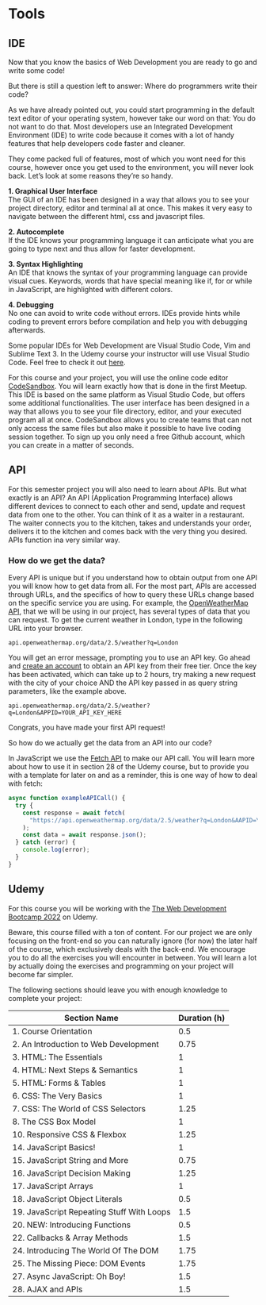 # Tools

## IDE

Now that you know the basics of Web Development you are ready to go and write some code!

But there is still a question left to answer: Where do programmers write their code?

As we have already pointed out, you could start programming in the default text editor of your operating system, however take our word on that: You do not want to do that. Most developers use an Integrated Development Environment (IDE) to write code because it comes with a lot of handy features that help developers code faster and cleaner.

They come packed full of features, most of which you wont need for this course, however once you get used to the environment, you will never look back. Let's look at some reasons they're so handy.

**1. Graphical User Interface**  
The GUI of an IDE has been designed in a way that allows you to see your project directory, editor and terminal all at once. This makes it very easy to navigate between the different html, css and javascript files.

**2. Autocomplete**  
If the IDE knows your programming language it can anticipate what you are going to type next and thus allow for faster development.

**3. Syntax Highlighting**  
An IDE that knows the syntax of your programming language can provide visual cues. Keywords, words that have special meaning like if, for or while in JavaScript, are highlighted with different colors. 

**4. Debugging**  
No one can avoid to write code without errors. IDEs provide hints while coding to prevent errors before compilation and help you with debugging afterwards.

Some popular IDEs for Web Development are Visual Studio Code, Vim and Sublime Text 3. In the Udemy course your instructor will use Visual Studio Code. Feel free to check it out [here](https://code.visualstudio.com/).

For this course and your project, you will use the online code editor [CodeSandbox](https://codesandbox.io/). You will learn exactly how that is done in the first Meetup. This IDE is based on the same platform as Visual Studio Code, but offers some additional functionalities. The user interface has been designed in a way that allows you to see your file directory, editor, and your executed program all at once. CodeSandbox allows you to create teams that can not only access the same files but also make it possible to have live coding session together. To sign up you only need a free Github account, which you can create in a matter of seconds.

## API

For this semester project you will also need to learn about APIs. But what exactly is an API? An API (Application Programming Interface) allows different devices to connect to each other and send, update and request data from one to the other. You can think of it as a waiter in a restaurant. The waiter connects you to the kitchen, takes and understands your order, delivers it to the kitchen and comes back with the very thing you desired. APIs function ina very similar way.  

### How do we get the data? {-}
Every API is unique but if you understand how to obtain output from one API you will know how to get data from all.
For the most part, APIs are accessed through URLs, and the specifics of how to query these URLs change based on the specific service you are using. For example, the [OpenWeatherMap API](https://openweathermap.org/api), that we will be using in our project, has several types of data that you can request. To get the current weather in London, type in the following URL into your browser.
```
api.openweathermap.org/data/2.5/weather?q=London
```
You will get an error message, prompting you to use an API key. Go ahead and [create an account](https://home.openweathermap.org/users/sign_up) to obtain an API key from their free tier. Once the key has been activated, which can take up to 2 hours, try making a new request with the city of your choice AND the API key passed in as query string parameters, like the example above. 
```
api.openweathermap.org/data/2.5/weather?q=London&APPID=YOUR_API_KEY_HERE
```
Congrats, you have made your first API request!  
  
So how do we actually get the data from an API into our code?  

In JavaScript we use the [Fetch API](https://developer.mozilla.org/de/docs/Web/API/Fetch_API) to make our API call.  You will learn more about how to use it in section 28 of the Udemy course, but to provide you with a template for later on and as a reminder, this is one way of how to deal with fetch:
```{javascript}
async function exampleAPICall() {
  try {
    const response = await fetch(
      "https://api.openweathermap.org/data/2.5/weather?q=London&AAPID=YOUR_API_KEY_HERE"
    );
    const data = await response.json();
  } catch (error) {
    console.log(error);
  }
}
```

## Udemy

For this course you will be working with the [The Web Development Bootcamp 2022](https://www.udemy.com/course/the-web-developer-bootcamp/) on Udemy.
  
Beware, this course filled with a ton of content. For our project we are only focusing on the front-end so you can naturally ignore (for now) the later half of the course, which exclusively deals with the back-end. We encourage you to do all the exercises you will encounter in between. You will learn a lot by actually doing the exercises and programming on your project will become far simpler.

The following sections should leave you with enough knowledge to complete your project:

| Section Name                              | Duration (h) |
|-------------------------------------------|--------------|
|1. Course Orientation                      | 0.5 |
| 2. An Introduction to Web Development     | 0.75 |
| 3. HTML: The Essentials                   | 1 |
| 4. HTML: Next Steps & Semantics           | 1 |
| 5. HTML: Forms & Tables                   | 1 |
| 6. CSS: The Very Basics                   | 1 |
| 7. CSS: The World of CSS Selectors        | 1.25 |
| 8. The CSS Box Model                      | 1 |
| 10. Responsive CSS & Flexbox               | 1.25 |
| 14. JavaScript Basics!                    | 1 |
| 15. JavaScript String and More            | 0.75 |
| 16. JavaScript Decision Making            | 1.25 |
| 17. JavaScript Arrays                     | 1 |
| 18. JavaScript Object Literals            | 0.5 |
| 19. JavaScript Repeating Stuff With Loops | 1.5 |
| 20. NEW: Introducing Functions            | 0.5 |
| 22. Callbacks & Array Methods             | 1.5 |
| 24. Introducing The World Of The DOM      | 1.75 |
| 25. The Missing Piece: DOM Events         | 1.75 |
| 27. Async JavaScript: Oh Boy!             | 1.5 |
| 28. AJAX and APIs                        | 1.5 |
  